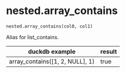 # nested.array_contains { #duckops.nested.array_contains }

`nested.array_contains(col0, col1)`

Alias for list_contains.

| duckdb example | result |
| -------------- | ------ |
| array_contains([1, 2, NULL], 1) | true |
